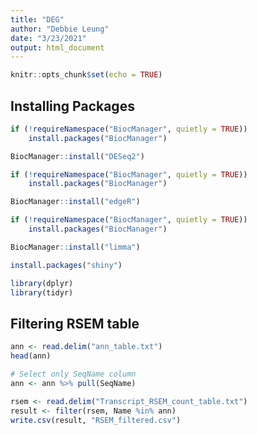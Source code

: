 ```yaml
---
title: "DEG"
author: "Debbie Leung"
date: "3/23/2021"
output: html_document
---
```


```r
knitr::opts_chunk$set(echo = TRUE)
```

## Installing Packages

```r
if (!requireNamespace("BiocManager", quietly = TRUE))
    install.packages("BiocManager")

BiocManager::install("DESeq2")
```

```r
if (!requireNamespace("BiocManager", quietly = TRUE))
    install.packages("BiocManager")

BiocManager::install("edgeR")
```

```r
if (!requireNamespace("BiocManager", quietly = TRUE))
    install.packages("BiocManager")

BiocManager::install("limma")
```
```r
install.packages("shiny")
```

```r
library(dplyr)
library(tidyr)
```

## Filtering RSEM table


```r
ann <- read.delim("ann_table.txt")
head(ann)

# Select only SeqName column
ann <- ann %>% pull(SeqName)
```

```r
rsem <- read.delim("Transcript_RSEM_count_table.txt")
result <- filter(rsem, Name %in% ann)
write.csv(result, "RSEM_filtered.csv")
```

